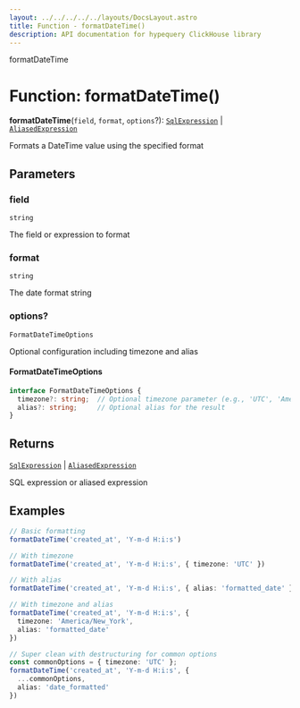 ```yaml
---
layout: ../../../../../layouts/DocsLayout.astro
title: Function - formatDateTime()
description: API documentation for hypequery ClickHouse library
---
```


formatDateTime

# Function: formatDateTime()

**formatDateTime**(`field`, `format`, `options`?): [`SqlExpression`](/docs/reference/api/../interfaces/SqlExpression) \| [`AliasedExpression`](/docs/reference/api/../interfaces/AliasedExpression)

Formats a DateTime value using the specified format

## Parameters

### field

`string`

The field or expression to format

### format

`string`

The date format string

### options?

`FormatDateTimeOptions`

Optional configuration including timezone and alias

#### FormatDateTimeOptions

```typescript
interface FormatDateTimeOptions {
  timezone?: string;  // Optional timezone parameter (e.g., 'UTC', 'America/New_York')
  alias?: string;     // Optional alias for the result
}
```

## Returns

[`SqlExpression`](/docs/reference/api/../interfaces/SqlExpression) \| [`AliasedExpression`](/docs/reference/api/../interfaces/AliasedExpression)

SQL expression or aliased expression

## Examples

```typescript
// Basic formatting
formatDateTime('created_at', 'Y-m-d H:i:s')

// With timezone
formatDateTime('created_at', 'Y-m-d H:i:s', { timezone: 'UTC' })

// With alias
formatDateTime('created_at', 'Y-m-d H:i:s', { alias: 'formatted_date' })

// With timezone and alias
formatDateTime('created_at', 'Y-m-d H:i:s', { 
  timezone: 'America/New_York', 
  alias: 'formatted_date' 
})

// Super clean with destructuring for common options
const commonOptions = { timezone: 'UTC' };
formatDateTime('created_at', 'Y-m-d H:i:s', {
  ...commonOptions,
  alias: 'date_formatted'
})
```
